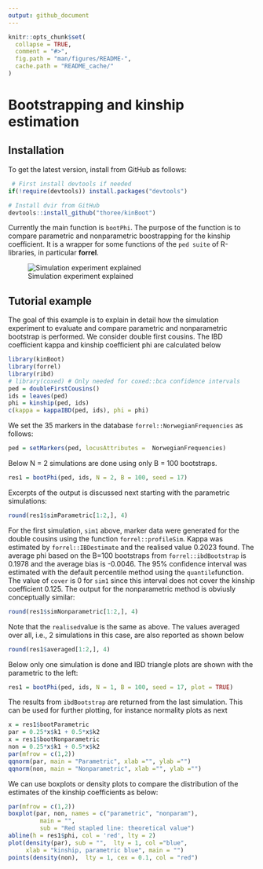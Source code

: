 ```yaml
---
output: github_document
---
```


<!-- README.md is generated from README.Rmd. Please edit that file -->

```r
knitr::opts_chunk$set(
  collapse = TRUE,
  comment = "#>",
  fig.path = "man/figures/README-",
  cache.path = "README_cache/"
)
```


# Bootstrapping and kinship estimation

## Installation

To get the latest version, install from GitHub as follows:

```r
 # First install devtools if needed
if(!require(devtools)) install.packages("devtools")

# Install dvir from GitHub
devtools::install_github("thoree/kinBoot")
```

Currently the main function is `bootPhi`. The purpose of the function
is to compare parametric and nonparametric boostrapping for the kinship coefficient.
It is a wrapper for some functions of the `ped suite` of R-libraries, in particular **forrel**.

![Simulation experiment explained](figures/simExplained.png)

## Tutorial example

The goal of this example is to explain in detail how the simulation experiment
to evaluate and compare parametric and nonparametric bootstrap is performed.
We consider double first cousins. The IBD coefficient kappa and kinship coefficient phi
are calculated below
```r
library(kinBoot)
library(forrel)
library(ribd)
# library(coxed) # Only needed for coxed::bca confidence intervals
ped = doubleFirstCousins() 
ids = leaves(ped)
phi = kinship(ped, ids)
c(kappa = kappaIBD(ped, ids), phi = phi)
```
We set the 35 markers in the database `forrel::NorwegianFrequencies`
as follows:
```r
ped = setMarkers(ped, locusAttributes =  NorwegianFrequencies)
```

Below N = 2 simulations are done using only B = 100 bootstraps.

```r
res1 = bootPhi(ped, ids, N = 2, B = 100, seed = 17)
```

Excerpts of the output is discussed next starting with the parametric simulations:

```r
round(res1$simParametric[1:2,], 4)
```

For the first simulation, `sim1` above, marker data were generated for the double cousins
using the function `forrel::profileSim`. Kappa was estimated by `forrel::IBDestimate` and the realised value
0.2023 found. The average phi based on the B=100 bootstraps from `forrel::ibdBootstrap` is 0.1978 and the average bias is -0.0046.
The 95% confidence interval was estimated with the default percentile method using the `quantile`function.
The value of `cover` is 0 for `sim1` since this interval does not cover the kinship coefficient 0.125.
The output for the nonparametric method is obviusly conceptually similar:

```r
round(res1$simNonparametric[1:2,], 4)
```

Note that the `realised`value is the same as above. The values averaged over all, i.e., 2 simulations in this case,  are also reported
as shown below

```r
round(res1$averaged[1:2,], 4)
```

Below only
one simulation is done and IBD triangle plots are shown
with the parametric to the left:

```r
res1 = bootPhi(ped, ids, N = 1, B = 100, seed = 17, plot = TRUE)
```

The results from `ibdBootstrap` are returned from the last simulation.
This can be used for further plotting, for instance normality plots as next

```r
x = res1$bootParametric
par = 0.25*x$k1 + 0.5*x$k2
x = res1$bootNonparametric
non = 0.25*x$k1 + 0.5*x$k2
par(mfrow = c(1,2))
qqnorm(par, main = "Parametric", xlab ="", ylab ="")
qqnorm(non, main = "Nonparametric", xlab ="", ylab ="")
```

We can use boxplots or density plots to compare the distribution of
the estimates of the kinship coefficients as below:

```r
par(mfrow = c(1,2))
boxplot(par, non, names = c("parametric", "nonparam"),
         main = "",
         sub = "Red stapled line: theoretical value")
abline(h = res1$phi, col = 'red', lty = 2)
plot(density(par), sub = "",  lty = 1, col ="blue", 
     xlab = "kinship, parametric blue", main = "")
points(density(non),  lty = 1, cex = 0.1, col = "red")
```



